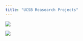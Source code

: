 ```yaml
---
title: "UCSB Reasearch Projects"
---
```



![](img/poster_edits.jpg)


![](img/finals_poster_176-page-001.jpg)